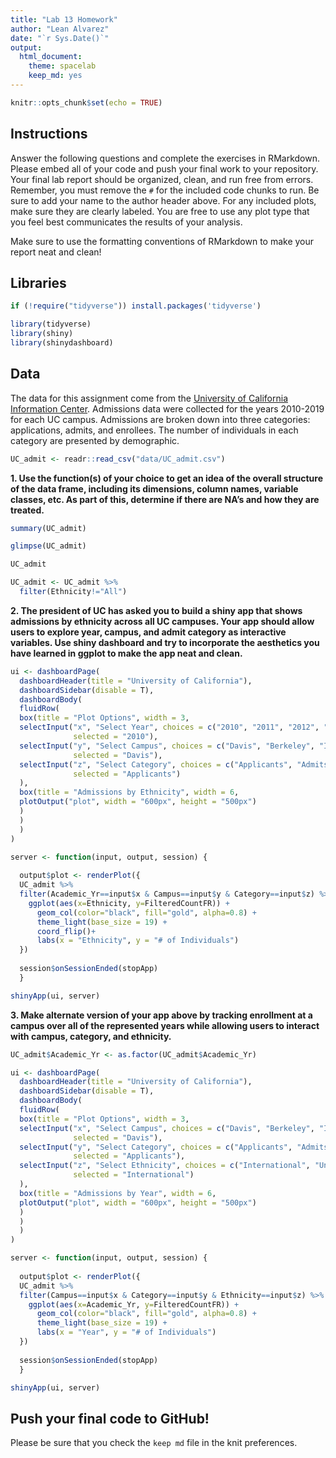 ```yaml
---
title: "Lab 13 Homework"
author: "Lean Alvarez"
date: "`r Sys.Date()`"
output:
  html_document: 
    theme: spacelab
    keep_md: yes
---
```


```r
knitr::opts_chunk$set(echo = TRUE)
```

## Instructions
Answer the following questions and complete the exercises in RMarkdown. Please embed all of your code and push your final work to your repository. Your final lab report should be organized, clean, and run free from errors. Remember, you must remove the `#` for the included code chunks to run. Be sure to add your name to the author header above. For any included plots, make sure they are clearly labeled. You are free to use any plot type that you feel best communicates the results of your analysis.  

Make sure to use the formatting conventions of RMarkdown to make your report neat and clean!  

## Libraries
```r
if (!require("tidyverse")) install.packages('tidyverse')
```

```r
library(tidyverse)
library(shiny)
library(shinydashboard)
```

## Data
The data for this assignment come from the [University of California Information Center](https://www.universityofcalifornia.edu/infocenter). Admissions data were collected for the years 2010-2019 for each UC campus. Admissions are broken down into three categories: applications, admits, and enrollees. The number of individuals in each category are presented by demographic.  
```r
UC_admit <- readr::read_csv("data/UC_admit.csv")
```

**1. Use the function(s) of your choice to get an idea of the overall structure of the data frame, including its dimensions, column names, variable classes, etc. As part of this, determine if there are NA's and how they are treated.**  
```r
summary(UC_admit)
```
```r
glimpse(UC_admit)
```
```r
UC_admit
```
```r
UC_admit <- UC_admit %>% 
  filter(Ethnicity!="All")
```


**2. The president of UC has asked you to build a shiny app that shows admissions by ethnicity across all UC campuses. Your app should allow users to explore year, campus, and admit category as interactive variables. Use shiny dashboard and try to incorporate the aesthetics you have learned in ggplot to make the app neat and clean.**
```r
ui <- dashboardPage(
  dashboardHeader(title = "University of California"),
  dashboardSidebar(disable = T),
  dashboardBody(
  fluidRow(
  box(title = "Plot Options", width = 3,
  selectInput("x", "Select Year", choices = c("2010", "2011", "2012", "2013", "2014", "2015", "2016", "2017", "2018", "2019"),
              selected = "2010"),
  selectInput("y", "Select Campus", choices = c("Davis", "Berkeley", "Irvine", "Los_Angeles", "Merced", "Riverside", "San_Diego", "Santa_Barbara", "Santa_Cruz"),
              selected = "Davis"),
  selectInput("z", "Select Category", choices = c("Applicants", "Admits", "Enrollees"),
              selected = "Applicants")
  ), 
  box(title = "Admissions by Ethnicity", width = 6,
  plotOutput("plot", width = "600px", height = "500px")
  ) 
  ) 
  ) 
)

server <- function(input, output, session) { 
  
  output$plot <- renderPlot({
  UC_admit %>% 
  filter(Academic_Yr==input$x & Campus==input$y & Category==input$z) %>% 
    ggplot(aes(x=Ethnicity, y=FilteredCountFR)) + 
      geom_col(color="black", fill="gold", alpha=0.8) +
      theme_light(base_size = 19) +
      coord_flip()+
      labs(x = "Ethnicity", y = "# of Individuals")
  })
  
  session$onSessionEnded(stopApp)
  }

shinyApp(ui, server)
```



**3. Make alternate version of your app above by tracking enrollment at a campus over all of the represented years while allowing users to interact with campus, category, and ethnicity.**
```r
UC_admit$Academic_Yr <- as.factor(UC_admit$Academic_Yr)
```

```r
ui <- dashboardPage(
  dashboardHeader(title = "University of California"),
  dashboardSidebar(disable = T),
  dashboardBody(
  fluidRow(
  box(title = "Plot Options", width = 3,
  selectInput("x", "Select Campus", choices = c("Davis", "Berkeley", "Irvine", "Los_Angeles", "Merced", "Riverside", "San_Diego", "Santa_Barbara", "Santa_Cruz"),
              selected = "Davis"),
  selectInput("y", "Select Category", choices = c("Applicants", "Admits", "Enrollees"),
              selected = "Applicants"),
  selectInput("z", "Select Ethnicity", choices = c("International", "Unknown", "White", "Asian", "Chicano/Latino", "American Indian", "African American"),
              selected = "International")
  ), 
  box(title = "Admissions by Year", width = 6,
  plotOutput("plot", width = "600px", height = "500px")
  ) 
  ) 
  ) 
)

server <- function(input, output, session) { 
  
  output$plot <- renderPlot({
  UC_admit %>% 
  filter(Campus==input$x & Category==input$y & Ethnicity==input$z) %>% 
    ggplot(aes(x=Academic_Yr, y=FilteredCountFR)) + 
      geom_col(color="black", fill="gold", alpha=0.8) +
      theme_light(base_size = 19) +
      labs(x = "Year", y = "# of Individuals")
  })
  
  session$onSessionEnded(stopApp)
  }

shinyApp(ui, server)
```


## Push your final code to GitHub!
Please be sure that you check the `keep md` file in the knit preferences. 